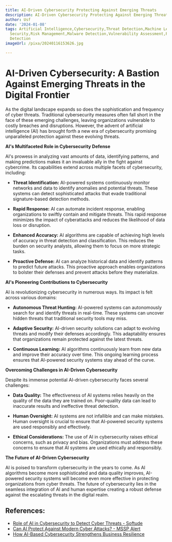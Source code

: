 ```yaml
---
title: AI-Driven Cybersecurity Protecting Against Emerging Threats
description: AI-Driven Cybersecurity Protecting Against Emerging Threats
author: Usf
date: '2024-01-08'
tags: Artificial Intelligence,Cybersecurity,Threat Detection,Machine Learning,Data
  Security,Risk Management,Malware Detection,Vulnerability Assessment,Phishing Detection,Intrusion
  Detection
imageUrl: /pixa/20240116153626.jpg

---
```

# AI-Driven Cybersecurity: A Bastion Against Emerging Threats in the Digital  Frontier

As the digital landscape expands so does the sophistication and frequency of cyber threats. Traditional cybersecurity measures often fall short in the face of these emerging challenges,  leaving organizations vulnerable to costly  breaches and disruptions. However, the advent of  artificial intelligence (AI) has brought forth a new era of cybersecurity promising unparalleled protection against these evolving threats.

**AI's  Multifaceted Role in Cybersecurity Defense**

AI's prowess in  analyzing vast amounts of data, identifying patterns, and making  predictions makes it an invaluable ally  in the fight against cybercrime. Its capabilities extend across multiple facets of cybersecurity, including:

* **Threat  Identification:** AI-powered systems continuously monitor networks and data to identify anomalies and potential threats.  These systems can detect sophisticated attacks that evade traditional signature-based detection methods.

* **Rapid Response:**  AI can automate incident response,  enabling organizations to swiftly contain and mitigate threats. This rapid response minimizes the impact of cyberattacks and reduces the likelihood of data loss or disruption.

* **Enhanced Accuracy:** AI algorithms are  capable of achieving high levels of accuracy in threat detection and classification. This  reduces the  burden on  security analysts, allowing them to focus on more  strategic  tasks.

* **Proactive Defense:** AI can analyze historical data and identify patterns to predict future attacks. This proactive  approach enables organizations to bolster  their defenses and  prevent attacks before  they materialize.

**AI's Pioneering Contributions to Cybersecurity**

AI is revolutionizing cybersecurity in numerous ways. Its impact is felt across various domains:

* **Autonomous Threat Hunting:** AI-powered systems  can autonomously search for and identify threats  in real-time. These systems can uncover  hidden threats that traditional security  tools may miss.

* **Adaptive Security:** AI-driven security  solutions can adapt to evolving threats and modify their defenses accordingly. This adaptability ensures that organizations remain protected against the latest threats.

* **Continuous Learning:** AI algorithms continuously learn from new data and improve their accuracy over time. This ongoing learning process ensures that AI-powered security systems stay ahead of the curve.

**Overcoming Challenges in AI-Driven Cybersecurity**

Despite its immense potential AI-driven cybersecurity faces several challenges:

* **Data Quality:** The  effectiveness of AI systems relies heavily on  the quality of the data they are trained on. Poor-quality data can lead  to inaccurate results  and ineffective threat detection.

* **Human Oversight:** AI systems are not  infallible and can make mistakes. Human oversight is crucial to ensure that AI-powered security systems are used  responsibly  and  effectively.

* **Ethical Considerations:** The use of AI in cybersecurity raises ethical concerns,  such as privacy  and bias. Organizations must address these concerns to ensure that AI systems are used ethically and responsibly.

**The Future of AI-Driven Cybersecurity**

AI is poised to transform cybersecurity in  the years to  come. As AI  algorithms become more sophisticated and data quality improves,  AI-powered security systems will become even more effective in protecting organizations from cyber threats. The future of cybersecurity  lies in the seamless integration of  AI  and human expertise creating  a  robust defense against the escalating threats in the  digital  realm.

## References:
- [Role of AI in Cybersecurity to Detect Cyber Threats - Softude](https://www.softude.com/blog/role-of-ai-in-cybersecurity-to-detect-cyber-threats)
- [Can AI Protect Against Modern Cyber Attacks? - MSSP Alert](https://www.msspalert.com/news/technology-alone-cannot-protect-businesses-from-modern-cyber-attacks-study-finds)
- [How AI-Based Cybersecurity Strengthens Business Resilience](https://blogs.nvidia.com/blog/ai-cybersecurity-business-resilience/)
